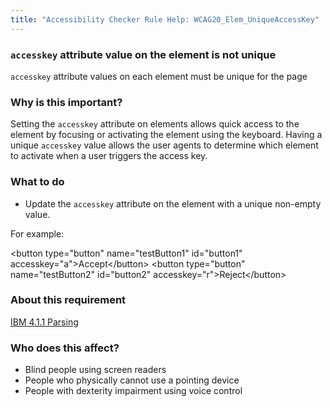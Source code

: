 ```yaml
---
title: "Accessibility Checker Rule Help: WCAG20_Elem_UniqueAccessKey"
---
```


<div className="toolHelp">
<Row>
<Column colLg={16} colMd={8} colSm={4} className="toolHead">

### `accesskey` attribute value on the element is not unique

<div id="locLevel"></div>

`accesskey` attribute values on each element must be unique for the page

</Column>
</Row>
<Row>
<Column colLg={11} colMd={5} colSm={4} className="toolMain">

### Why is this important?

Setting the `accesskey` attribute on elements allows quick access to the element by focusing or activating the element using the keyboard. Having a unique `accesskey` value allows the user agents to determine which element to activate when a user triggers the access key.

<div id="locSnippet"></div>

### What to do

* Update the `accesskey` attribute on the element with a unique non-empty value.

For example:

<CodeSnippet type="multi" light={true}> &lt;button type="button" name="testButton1" id="button1" accesskey="a"&gt;Accept&lt;/button&gt;
 &lt;button type="button" name="testButton2" id="button2" accesskey="r"&gt;Reject&lt;/button&gt;
 </CodeSnippet>

</Column>
<Column colLg={5} colMd={3} colSm={4} className="toolLeft">

### About this requirement

[IBM 4.1.1 Parsing](https://www.ibm.com/able/requirements/requirements/#4_1_1)

### Who does this affect?

* Blind people using screen readers
* People who physically cannot use a pointing device
* People with dexterity impairment using voice control

</Column>
</Row>
</div>

